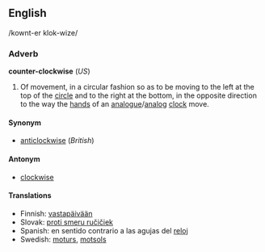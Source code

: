 <!---


NOTE - When editing this page, please make corresponding edits to the page for "anticlockwise".

-->


==English==
/kownt-er klok-wize/

===Adverb===
'''counter-clockwise''' (''US'')
# Of movement, in a circular fashion so as to be moving to the left at the top of the [[circle]] and to the right at the bottom, in the opposite direction to the way the [[hand]]s of an [[analogue]]/[[analog]] [[clock]] move.

====Synonym====
*[[anticlockwise]] (''British'')

====Antonym====
*[[clockwise]]

====Translations====
*Finnish: [[vastapäivään]]
*Slovak: [[proti smeru ručičiek]]
*Spanish: en sentido contrario a las agujas del [[reloj]]
*Swedish: [[moturs]], [[motsols]]